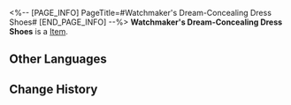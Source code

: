 <%-- [PAGE_INFO]
PageTitle=#Watchmaker's Dream-Concealing Dress Shoes#
[END_PAGE_INFO] --%>
{{Item Infobox
|id          = 31184
|image       = Item Watchmaker's Dream-Concealing Dress Shoes.png
|type        = 
|invCategory = Relics
|rarity      = 2
|effect      = 
|description = A pair of elegant leather shoes. The wearer had once stealthily walked upon dreams in an arcane form.
|source1     = [[Cavern of Corrosion: The Reverie (Dreamscape)]]
}}
'''Watchmaker's Dream-Concealing Dress Shoes''' is a [[Item]].

==Other Languages==
{{Other Languages
|en   = Watchmaker's Dream-Concealing Dress Shoes
|zhs  = 钟表匠的隐梦革履
|zht  = 鐘錶匠的隱夢革履
|ja   = 時計屋の隠された夢の革靴
|ko   = 시계공의 숨겨진 꿈 가죽신발
|es   = Botines ocultasueños del Relojero
|fr   = Chaussures de costume furtivirêve de l'Horloger
|ru   = Туфли сокрытия снов Часовщика
|th   = Watchmaker's Dream-Concealing Dress Shoes
|vi   = Giày Da Giấu Mộng Thợ Đồng Hồ
|de   = Traumverbergende Lederschuhe des Uhrmachers
|id   = Watchmaker's Dream-Concealing Dress Shoes
|pt   = Sapatos Sociais Ocultadores de Sonhos do Relojoeiro
}}

==Change History==
{{Change History|2.0}}